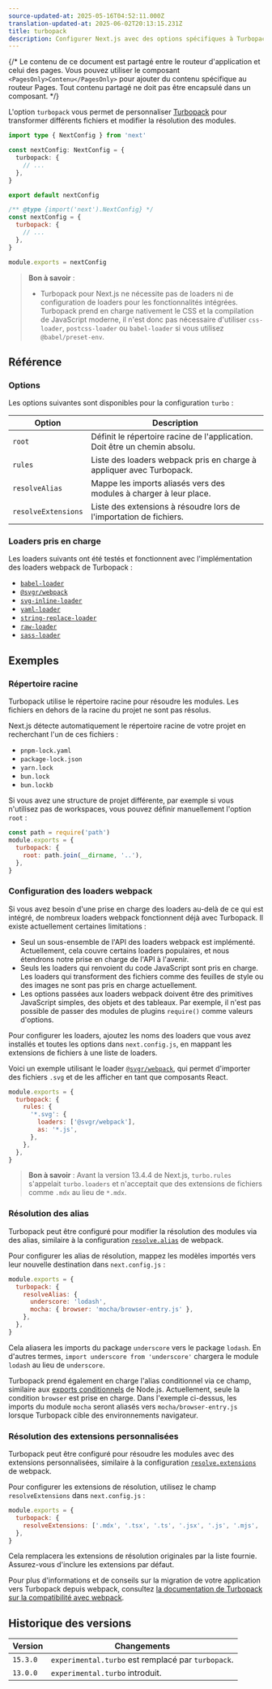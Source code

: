 ```yaml
---
source-updated-at: 2025-05-16T04:52:11.000Z
translation-updated-at: 2025-06-02T20:13:15.231Z
title: turbopack
description: Configurer Next.js avec des options spécifiques à Turbopack
---
```


{/* Le contenu de ce document est partagé entre le routeur d'application et celui des pages. Vous pouvez utiliser le composant `<PagesOnly>Contenu</PagesOnly>` pour ajouter du contenu spécifique au routeur Pages. Tout contenu partagé ne doit pas être encapsulé dans un composant. */}

L'option `turbopack` vous permet de personnaliser [Turbopack](/docs/app/api-reference/turbopack) pour transformer différents fichiers et modifier la résolution des modules.

```ts filename="next.config.ts" switcher
import type { NextConfig } from 'next'

const nextConfig: NextConfig = {
  turbopack: {
    // ...
  },
}

export default nextConfig
```

```js filename="next.config.js" switcher
/** @type {import('next').NextConfig} */
const nextConfig = {
  turbopack: {
    // ...
  },
}

module.exports = nextConfig
```

> **Bon à savoir** :
>
> - Turbopack pour Next.js ne nécessite pas de loaders ni de configuration de loaders pour les fonctionnalités intégrées. Turbopack prend en charge nativement le CSS et la compilation de JavaScript moderne, il n'est donc pas nécessaire d'utiliser `css-loader`, `postcss-loader` ou `babel-loader` si vous utilisez `@babel/preset-env`.

## Référence

### Options

Les options suivantes sont disponibles pour la configuration `turbo` :

| Option              | Description                                                                 |
| ------------------- | --------------------------------------------------------------------------- |
| `root`              | Définit le répertoire racine de l'application. Doit être un chemin absolu. |
| `rules`             | Liste des loaders webpack pris en charge à appliquer avec Turbopack.        |
| `resolveAlias`      | Mappe les imports aliasés vers des modules à charger à leur place.          |
| `resolveExtensions` | Liste des extensions à résoudre lors de l'importation de fichiers.          |

### Loaders pris en charge

Les loaders suivants ont été testés et fonctionnent avec l'implémentation des loaders webpack de Turbopack :

- [`babel-loader`](https://www.npmjs.com/package/babel-loader)
- [`@svgr/webpack`](https://www.npmjs.com/package/@svgr/webpack)
- [`svg-inline-loader`](https://www.npmjs.com/package/svg-inline-loader)
- [`yaml-loader`](https://www.npmjs.com/package/yaml-loader)
- [`string-replace-loader`](https://www.npmjs.com/package/string-replace-loader)
- [`raw-loader`](https://www.npmjs.com/package/raw-loader)
- [`sass-loader`](https://www.npmjs.com/package/sass-loader)

## Exemples

### Répertoire racine

Turbopack utilise le répertoire racine pour résoudre les modules. Les fichiers en dehors de la racine du projet ne sont pas résolus.

Next.js détecte automatiquement le répertoire racine de votre projet en recherchant l'un de ces fichiers :

- `pnpm-lock.yaml`
- `package-lock.json`
- `yarn.lock`
- `bun.lock`
- `bun.lockb`

Si vous avez une structure de projet différente, par exemple si vous n'utilisez pas de workspaces, vous pouvez définir manuellement l'option `root` :

```js filename="next.config.js"
const path = require('path')
module.exports = {
  turbopack: {
    root: path.join(__dirname, '..'),
  },
}
```

### Configuration des loaders webpack

Si vous avez besoin d'une prise en charge des loaders au-delà de ce qui est intégré, de nombreux loaders webpack fonctionnent déjà avec Turbopack. Il existe actuellement certaines limitations :

- Seul un sous-ensemble de l'API des loaders webpack est implémenté. Actuellement, cela couvre certains loaders populaires, et nous étendrons notre prise en charge de l'API à l'avenir.
- Seuls les loaders qui renvoient du code JavaScript sont pris en charge. Les loaders qui transforment des fichiers comme des feuilles de style ou des images ne sont pas pris en charge actuellement.
- Les options passées aux loaders webpack doivent être des primitives JavaScript simples, des objets et des tableaux. Par exemple, il n'est pas possible de passer des modules de plugins `require()` comme valeurs d'options.

Pour configurer les loaders, ajoutez les noms des loaders que vous avez installés et toutes les options dans `next.config.js`, en mappant les extensions de fichiers à une liste de loaders.

Voici un exemple utilisant le loader [`@svgr/webpack`](https://www.npmjs.com/package/@svgr/webpack), qui permet d'importer des fichiers `.svg` et de les afficher en tant que composants React.

```js filename="next.config.js"
module.exports = {
  turbopack: {
    rules: {
      '*.svg': {
        loaders: ['@svgr/webpack'],
        as: '*.js',
      },
    },
  },
}
```

> **Bon à savoir** : Avant la version 13.4.4 de Next.js, `turbo.rules` s'appelait `turbo.loaders` et n'acceptait que des extensions de fichiers comme `.mdx` au lieu de `*.mdx`.

### Résolution des alias

Turbopack peut être configuré pour modifier la résolution des modules via des alias, similaire à la configuration [`resolve.alias`](https://webpack.js.org/configuration/resolve/#resolvealias) de webpack.

Pour configurer les alias de résolution, mappez les modèles importés vers leur nouvelle destination dans `next.config.js` :

```js filename="next.config.js"
module.exports = {
  turbopack: {
    resolveAlias: {
      underscore: 'lodash',
      mocha: { browser: 'mocha/browser-entry.js' },
    },
  },
}
```

Cela aliasera les imports du package `underscore` vers le package `lodash`. En d'autres termes, `import underscore from 'underscore'` chargera le module `lodash` au lieu de `underscore`.

Turbopack prend également en charge l'alias conditionnel via ce champ, similaire aux [exports conditionnels](https://nodejs.org/docs/latest-v18.x/api/packages.html#conditional-exports) de Node.js. Actuellement, seule la condition `browser` est prise en charge. Dans l'exemple ci-dessus, les imports du module `mocha` seront aliasés vers `mocha/browser-entry.js` lorsque Turbopack cible des environnements navigateur.

### Résolution des extensions personnalisées

Turbopack peut être configuré pour résoudre les modules avec des extensions personnalisées, similaire à la configuration [`resolve.extensions`](https://webpack.js.org/configuration/resolve/#resolveextensions) de webpack.

Pour configurer les extensions de résolution, utilisez le champ `resolveExtensions` dans `next.config.js` :

```js filename="next.config.js"
module.exports = {
  turbopack: {
    resolveExtensions: ['.mdx', '.tsx', '.ts', '.jsx', '.js', '.mjs', '.json'],
  },
}
```

Cela remplacera les extensions de résolution originales par la liste fournie. Assurez-vous d'inclure les extensions par défaut.

Pour plus d'informations et de conseils sur la migration de votre application vers Turbopack depuis webpack, consultez [la documentation de Turbopack sur la compatibilité avec webpack](https://turbo.build/pack/docs/migrating-from-webpack).

## Historique des versions

| Version  | Changements                                         |
| -------- | --------------------------------------------------- |
| `15.3.0` | `experimental.turbo` est remplacé par `turbopack`. |
| `13.0.0` | `experimental.turbo` introduit.                     |